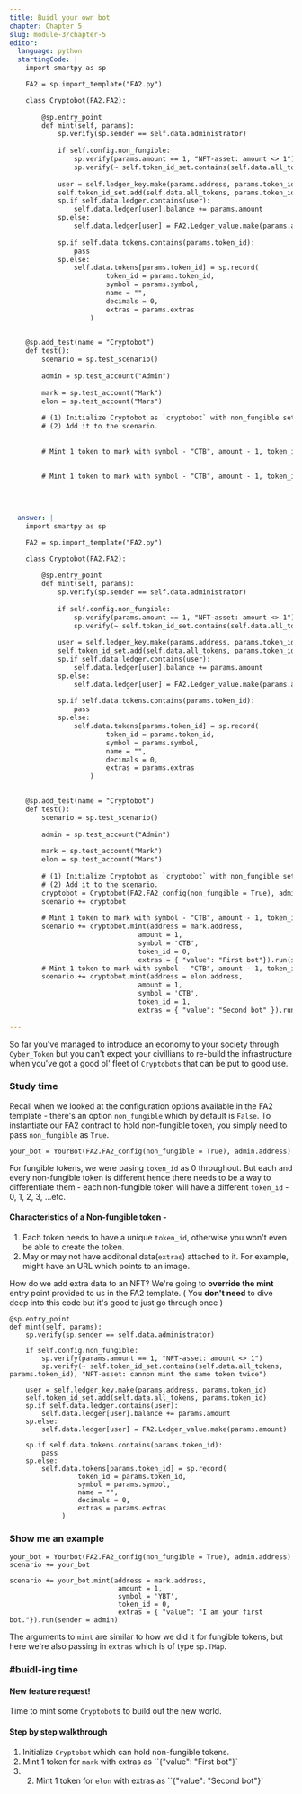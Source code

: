 ```yaml
---
title: Buidl your own bot
chapter: Chapter 5
slug: module-3/chapter-5
editor:
  language: python
  startingCode: |
    import smartpy as sp

    FA2 = sp.import_template("FA2.py")

    class Cryptobot(FA2.FA2):
        
        @sp.entry_point
        def mint(self, params):
            sp.verify(sp.sender == self.data.administrator)
            
            if self.config.non_fungible:
                sp.verify(params.amount == 1, "NFT-asset: amount <> 1")
                sp.verify(~ self.token_id_set.contains(self.data.all_tokens, params.token_id), "NFT-asset: cannon mint the same token twice")
            
            user = self.ledger_key.make(params.address, params.token_id)
            self.token_id_set.add(self.data.all_tokens, params.token_id)
            sp.if self.data.ledger.contains(user):
                self.data.ledger[user].balance += params.amount
            sp.else:
                self.data.ledger[user] = FA2.Ledger_value.make(params.amount)
            
            sp.if self.data.tokens.contains(params.token_id):
                pass
            sp.else:
                self.data.tokens[params.token_id] = sp.record(
                        token_id = params.token_id,
                        symbol = params.symbol,
                        name = "", 
                        decimals = 0,
                        extras = params.extras
                    )
                

    @sp.add_test(name = "Cryptobot")
    def test():
        scenario = sp.test_scenario()
        
        admin = sp.test_account("Admin")
        
        mark = sp.test_account("Mark")
        elon = sp.test_account("Mars")
        
        # (1) Initialize Cryptobot as `cryptobot` with non_fungible set to True.
        # (2) Add it to the scenario.
        
        
        # Mint 1 token to mark with symbol - "CTB", amount - 1, token_id - 0 and extras - {"value": "First bot"}
        
        
        # Mint 1 token to mark with symbol - "CTB", amount - 1, token_id - 1 and extras - {"value": "Second bot"}                           
        
        
        

  answer: |  
    import smartpy as sp

    FA2 = sp.import_template("FA2.py")

    class Cryptobot(FA2.FA2):
        
        @sp.entry_point
        def mint(self, params):
            sp.verify(sp.sender == self.data.administrator)
            
            if self.config.non_fungible:
                sp.verify(params.amount == 1, "NFT-asset: amount <> 1")
                sp.verify(~ self.token_id_set.contains(self.data.all_tokens, params.token_id), "NFT-asset: cannon mint the same token twice")
            
            user = self.ledger_key.make(params.address, params.token_id)
            self.token_id_set.add(self.data.all_tokens, params.token_id)
            sp.if self.data.ledger.contains(user):
                self.data.ledger[user].balance += params.amount
            sp.else:
                self.data.ledger[user] = FA2.Ledger_value.make(params.amount)
            
            sp.if self.data.tokens.contains(params.token_id):
                pass
            sp.else:
                self.data.tokens[params.token_id] = sp.record(
                        token_id = params.token_id,
                        symbol = params.symbol,
                        name = "", 
                        decimals = 0,
                        extras = params.extras
                    )
                

    @sp.add_test(name = "Cryptobot")
    def test():
        scenario = sp.test_scenario()
        
        admin = sp.test_account("Admin")
        
        mark = sp.test_account("Mark")
        elon = sp.test_account("Mars")
        
        # (1) Initialize Cryptobot as `cryptobot` with non_fungible set to True.
        # (2) Add it to the scenario.
        cryptobot = Cryptobot(FA2.FA2_config(non_fungible = True), admin.address)
        scenario += cryptobot
        
        # Mint 1 token to mark with symbol - "CTB", amount - 1, token_id - 0 and extras - {"value": "First bot"}
        scenario += cryptobot.mint(address = mark.address, 
                                amount = 1,
                                symbol = 'CTB',
                                token_id = 0,
                                extras = { "value": "First bot"}).run(sender = admin)
        # Mint 1 token to mark with symbol - "CTB", amount - 1, token_id - 1 and extras - {"value": "Second bot"}                           
        scenario += cryptobot.mint(address = elon.address,
                                amount = 1,
                                symbol = 'CTB',
                                token_id = 1,
                                extras = { "value": "Second bot" }).run(sender = admin)
        
---
```


So far you've managed to introduce an economy to your society through `Cyber_Token` but you can't expect your civillians to re-build the infrastructure when you've got a good ol' fleet of `Cryptobots` that can be put to good use.

### Study time
Recall when we looked at the configuration options available in the FA2 template - there's an option `non_fungible` which by default is `False`. 
To instantiate our FA2 contract to hold non-fungible token, you simply need to pass `non_fungible` as `True`.
```python=
your_bot = YourBot(FA2.FA2_config(non_fungible = True), admin.address)
```

For fungible tokens, we were pasing `token_id` as 0 throughout.
But each and every non-fungible token is different hence there needs to be a way to differentiate them - each non-fungible token will have a different `token_id` - 0, 1, 2, 3, ...etc.

#### Characteristics of a Non-fungible token - 
1. Each token needs to have a unique `token_id`, otherwise you won't even be able to create the token.
2. May or may not have additonal data(`extras`) attached to it. For example, might have an URL which points to an image.

How do we add extra data to an NFT?
We're going to **override the mint** entry point provided to us in the FA2 template.
( You **don't need** to dive deep into this code but it's good to just go through once )
```python=
@sp.entry_point
def mint(self, params):
    sp.verify(sp.sender == self.data.administrator)

    if self.config.non_fungible:
        sp.verify(params.amount == 1, "NFT-asset: amount <> 1")
        sp.verify(~ self.token_id_set.contains(self.data.all_tokens, params.token_id), "NFT-asset: cannon mint the same token twice")

    user = self.ledger_key.make(params.address, params.token_id)
    self.token_id_set.add(self.data.all_tokens, params.token_id)
    sp.if self.data.ledger.contains(user):
        self.data.ledger[user].balance += params.amount
    sp.else:
        self.data.ledger[user] = FA2.Ledger_value.make(params.amount)

    sp.if self.data.tokens.contains(params.token_id):
        pass
    sp.else:
        self.data.tokens[params.token_id] = sp.record(
                 token_id = params.token_id,
                 symbol = params.symbol,
                 name = "",
                 decimals = 0,
                 extras = params.extras
             )
```

### Show me an example
```python=
your_bot = Yourbot(FA2.FA2_config(non_fungible = True), admin.address)
scenario += your_bot

scenario += your_bot.mint(address = mark.address, 
                           amount = 1,
                           symbol = 'YBT',
                           token_id = 0,
                           extras = { "value": "I am your first bot."}).run(sender = admin)

```
The arguments to `mint` are similar to how we did it for fungible tokens, but here we're also passing in `extras` which is of type `sp.TMap`.

### #buidl-ing time
 
#### New feature request!
Time to mint some `Cryptobot`s to build out the new world.

#### Step by step walkthrough
1. Initialize `Cryptobot` which can hold non-fungible tokens.
2. Mint 1 token for `mark` with extras as ``{"value": "First bot"}`
3. 2. Mint 1 token for `elon` with extras as ``{"value": "Second bot"}`